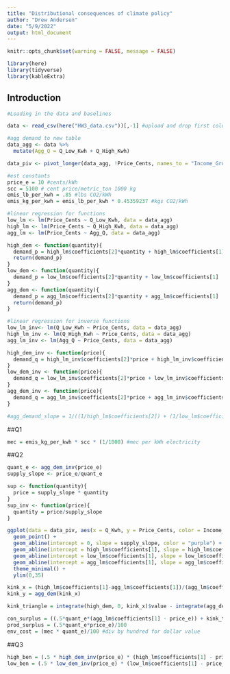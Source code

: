 ```yaml
---
title: "Distributional consequences of climate policy"
author: "Drew Andersen"
date: "5/9/2022"
output: html_document
---
```

```r
knitr::opts_chunk$set(warning = FALSE, message = FALSE)

library(here)
library(tidyverse)
library(kableExtra)
```
## Introduction

```r
#Loading in the data and baselines

data <- read_csv(here("HW3_data.csv"))[,-1] #upload and drop first column

#agg demand to new table
data_agg <- data %>% 
  mutate(Agg_Q = Q_Low_Kwh + Q_High_Kwh)

data_piv <- pivot_longer(data_agg, !Price_Cents, names_to = "Income_Group", values_to = "Q_Kwh") #pivot table to create column for districts (populated by four districts)

#est constants
price_e = 10 #cents/kWh
scc = 5100 # cent price/metric_ton 1000 kg
emis_lb_per_kwh = .85 #lbs CO2/kWh
emis_kg_per_kwh = emis_lb_per_kwh * 0.45359237 #kgs CO2/kWh
```

```r
#linear regression for functions
low_lm <- lm(Price_Cents ~ Q_Low_Kwh, data = data_agg)
high_lm <- lm(Price_Cents ~ Q_High_Kwh, data = data_agg)
agg_lm <- lm(Price_Cents ~ Agg_Q, data = data_agg)

high_dem <- function(quantity){  
  demand_p = high_lm$coefficients[2]*quantity + high_lm$coefficients[1]
  return(demand_p)
}
low_dem <- function(quantity){  
  demand_p = low_lm$coefficients[2]*quantity + low_lm$coefficients[1]
}
agg_dem <- function(quantity){
  demand_p = agg_lm$coefficients[2]*quantity + agg_lm$coefficients[1]
  return(demand_p)
}

#linear regression for inverse functions 
low_lm_inv<- lm(Q_Low_Kwh ~ Price_Cents, data = data_agg)
high_lm_inv <- lm(Q_High_Kwh ~ Price_Cents, data = data_agg)
agg_lm_inv <- lm(Agg_Q ~ Price_Cents, data = data_agg)

high_dem_inv <- function(price){  
  demand_q = high_lm_inv$coefficients[2]*price + high_lm_inv$coefficients[1]
}
low_dem_inv <- function(price){  
  demand_q = low_lm_inv$coefficients[2]*price + low_lm_inv$coefficients[1]
}
agg_dem_inv <- function(price){  
  demand_q = agg_lm_inv$coefficients[2]*price + agg_lm_inv$coefficients[1]
}

#agg_demand_slope = 1/((1/high_lm$coefficients[2]) + (1/low_lm$coefficients[2]))
```

##Q1
```r
mec = emis_kg_per_kwh * scc * (1/1000) #mec per kWh electricity
```

##Q2
```r
quant_e <- agg_dem_inv(price_e)
supply_slope <- price_e/quant_e

sup <- function(quantity){
  price = supply_slope * quantity
}
sup_inv <- function(price){
  quantity = price/supply_slope
}
```

```r
ggplot(data = data_piv, aes(x = Q_Kwh, y = Price_Cents, color = Income_Group)) +
  geom_point() +
  geom_abline(intercept = 0, slope = supply_slope, color = "purple") + 
  geom_abline(intercept = high_lm$coefficients[1], slope = high_lm$coefficients[2], color = "green") +
  geom_abline(intercept = low_lm$coefficients[1], slope = low_lm$coefficients[2], color = "blue") +
  geom_abline(intercept = agg_lm$coefficients[1], slope = agg_lm$coefficients[2], color = "red") +
  theme_minimal() + 
  ylim(0,35)
```
```r
kink_x = (high_lm$coefficients[1]-agg_lm$coefficients[1])/(agg_lm$coefficients[2]-high_lm$coefficients[2])
kink_y = agg_dem(kink_x)

kink_triangle = integrate(high_dem, 0, kink_x)$value - integrate(agg_dem, 0, kink_x)$value

con_surplus = ((.5*quant_e*(agg_lm$coefficients[1] - price_e)) + kink_triangle)/100
prod_surplus = (.5*quant_e*price_e)/100
env_cost = (mec * quant_e)/100 #div by hundred for dollar value
```

##Q3
```r
high_ben = (.5 * high_dem_inv(price_e) * (high_lm$coefficients[1] - price_e)) / 100
low_ben = (.5 * low_dem_inv(price_e) * (low_lm$coefficients[1] - price_e)) / 100
```

